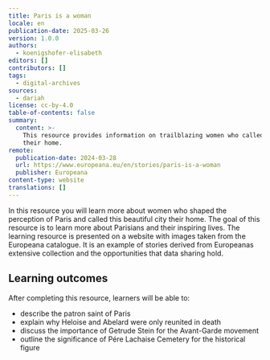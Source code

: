 ```yaml
---
title: Paris is a woman
locale: en
publication-date: 2025-03-26
version: 1.0.0
authors:
  - koenigshofer-elisabeth
editors: []
contributors: []
tags:
  - digital-archives
sources:
  - dariah
license: cc-by-4.0
table-of-contents: false
summary:
  content: >-
    This resource provides information on trailblazing women who called Paris
    their home.
remote:
  publication-date: 2024-03-28
  url: https://www.europeana.eu/en/stories/paris-is-a-woman
  publisher: Europeana
content-type: website
translations: []
---
```

In this resource you will learn more about women who shaped the perception of Paris and called this beautiful city their home. The goal of this resource is to learn more about Parisians and their inspiring lives. The learning resource is presented on a website with images taken from the Europeana catalogue. It is an example of stories derived from Europeanas extensive collection and the opportunities that data sharing hold.

## Learning outcomes

After completing this resource, learners will be able to:

* describe the patron saint of Paris
* explain why Heloise and Abelard were only reunited in death
* discuss the importance of Getrude Stein for the Avant-Garde movement
* outline the significance of Pére Lachaise Cemetery for the historical figure

